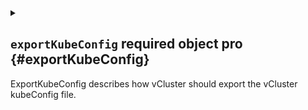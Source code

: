 
<details className="config-field" data-expandable="true">
<summary>

## `exportKubeConfig` <span className="config-field-required" data-required="false">required</span> <span className="config-field-type">object</span> <span className="config-field-default"></span> <span className="config-field-enum"></span> <span data-pro="false" className="config-field-pro">pro</span> {#exportKubeConfig}

ExportKubeConfig describes how vCluster should export the vCluster kubeConfig file.

</summary>




<details className="config-field" data-expandable="false" open>
<summary>

### `context` <span className="config-field-required" data-required="false">required</span> <span className="config-field-type">string</span> <span className="config-field-default"></span> <span className="config-field-enum"></span> <span data-pro="false" className="config-field-pro">pro</span> {#exportKubeConfig-context}

Context is the name of the context within the generated kubeconfig to use.

</summary>



</details>



<details className="config-field" data-expandable="false" open>
<summary>

### `server` <span className="config-field-required" data-required="false">required</span> <span className="config-field-type">string</span> <span className="config-field-default"></span> <span className="config-field-enum"></span> <span data-pro="false" className="config-field-pro">pro</span> {#exportKubeConfig-server}

Override the default https://localhost:8443 and specify a custom hostname for the generated kubeconfig.

</summary>



</details>



<details className="config-field" data-expandable="false" open>
<summary>

### `insecure` <span className="config-field-required" data-required="false">required</span> <span className="config-field-type">boolean</span> <span className="config-field-default">false</span> <span className="config-field-enum"></span> <span data-pro="false" className="config-field-pro">pro</span> {#exportKubeConfig-insecure}

If tls should get skipped for the server

</summary>



</details>



<details className="config-field" data-expandable="true">
<summary>

### `serviceAccount` <span className="config-field-required" data-required="false">required</span> <span className="config-field-type">object</span> <span className="config-field-default"></span> <span className="config-field-enum"></span> <span data-pro="false" className="config-field-pro">pro</span> {#exportKubeConfig-serviceAccount}

ServiceAccount can be used to generate a service account token instead of the default certificates.

</summary>




<details className="config-field" data-expandable="false" open>
<summary>

#### `name` <span className="config-field-required" data-required="false">required</span> <span className="config-field-type">string</span> <span className="config-field-default"></span> <span className="config-field-enum"></span> <span data-pro="false" className="config-field-pro">pro</span> {#exportKubeConfig-serviceAccount-name}

Name of the service account to be used to generate a service account token instead of the default certificates.

</summary>



</details>



<details className="config-field" data-expandable="false" open>
<summary>

#### `namespace` <span className="config-field-required" data-required="false">required</span> <span className="config-field-type">string</span> <span className="config-field-default"></span> <span className="config-field-enum"></span> <span data-pro="false" className="config-field-pro">pro</span> {#exportKubeConfig-serviceAccount-namespace}

Namespace of the service account to be used to generate a service account token instead of the default certificates.
If omitted, will use the kube-system namespace.

</summary>



</details>



<details className="config-field" data-expandable="false" open>
<summary>

#### `clusterRole` <span className="config-field-required" data-required="false">required</span> <span className="config-field-type">string</span> <span className="config-field-default"></span> <span className="config-field-enum"></span> <span data-pro="false" className="config-field-pro">pro</span> {#exportKubeConfig-serviceAccount-clusterRole}

ClusterRole to assign to the service account.

</summary>



</details>


</details>



<details className="config-field" data-expandable="true">
<summary>

### `secret` <span className="config-field-required" data-required="false">required</span> <span className="config-field-type">object</span> <span className="config-field-default"></span> <span className="config-field-enum"></span> <span data-pro="false" className="config-field-pro">pro</span> {#exportKubeConfig-secret}

Declare in which host cluster secret vCluster should store the generated virtual cluster kubeconfig.
If this is not defined, vCluster will create it with `vc-NAME`. If you specify another name,
vCluster creates the config in this other secret.

</summary>




<details className="config-field" data-expandable="false" open>
<summary>

#### `name` <span className="config-field-required" data-required="false">required</span> <span className="config-field-type">string</span> <span className="config-field-default"></span> <span className="config-field-enum"></span> <span data-pro="false" className="config-field-pro">pro</span> {#exportKubeConfig-secret-name}

Name is the name of the secret where the kubeconfig should get stored.

</summary>



</details>



<details className="config-field" data-expandable="false" open>
<summary>

#### `namespace` <span className="config-field-required" data-required="false">required</span> <span className="config-field-type">string</span> <span className="config-field-default"></span> <span className="config-field-enum"></span> <span data-pro="false" className="config-field-pro">pro</span> {#exportKubeConfig-secret-namespace}

Namespace where vCluster should store the kubeconfig secret. If this is not equal to the namespace
where you deployed vCluster, you need to make sure vCluster has access to this other namespace.

</summary>



</details>


</details>


</details>
